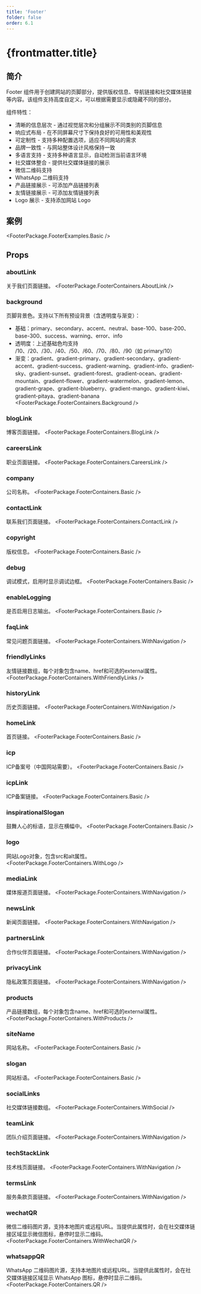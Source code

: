 ```yaml
---
title: 'Footer'
folder: false
order: 6.1
---
```



# {frontmatter.title}

## 简介

Footer 组件用于创建网站的页脚部分，提供版权信息、导航链接和社交媒体链接等内容。该组件支持高度自定义，可以根据需要显示或隐藏不同的部分。

组件特性：

- 清晰的信息层次 - 通过视觉层次和分组展示不同类别的页脚信息
- 响应式布局 - 在不同屏幕尺寸下保持良好的可用性和美观性
- 可定制性 - 支持多种配置选项，适应不同网站的需求
- 品牌一致性 - 与网站整体设计风格保持一致
- 多语言支持 - 支持多种语言显示，自动检测当前语言环境
- 社交媒体整合 - 提供社交媒体链接的展示
- 微信二维码支持
- WhatsApp 二维码支持
- 产品链接展示 - 可添加产品链接列表
- 友情链接展示 - 可添加友情链接列表
- Logo 展示 - 支持添加网站 Logo

## 案例

<FooterPackage.FooterExamples.Basic />

## Props

### aboutLink
关于我们页面链接。
<FooterPackage.FooterContainers.AboutLink />

### background
页脚背景色。支持以下所有预设背景（含透明度与渐变）：

- 基础：primary、secondary、accent、neutral、base-100、base-200、base-300、success、warning、error、info
- 透明度：上述基础色均支持 /10、/20、/30、/40、/50、/60、/70、/80、/90（如 primary/10）
- 渐变：gradient、gradient-primary、gradient-secondary、gradient-accent、gradient-success、gradient-warning、gradient-info、gradient-sky、gradient-sunset、gradient-forest、gradient-ocean、gradient-mountain、gradient-flower、gradient-watermelon、gradient-lemon、gradient-grape、gradient-blueberry、gradient-mango、gradient-kiwi、gradient-pitaya、gradient-banana
<FooterPackage.FooterContainers.Background />

### blogLink
博客页面链接。
<FooterPackage.FooterContainers.BlogLink />

### careersLink
职业页面链接。
<FooterPackage.FooterContainers.CareersLink />

### company
公司名称。
<FooterPackage.FooterContainers.Basic />

### contactLink
联系我们页面链接。
<FooterPackage.FooterContainers.ContactLink />

### copyright
版权信息。
<FooterPackage.FooterContainers.Basic />

### debug
调试模式，启用时显示调试边框。
<FooterPackage.FooterContainers.Basic />

### enableLogging
是否启用日志输出。
<FooterPackage.FooterContainers.Basic />

### faqLink
常见问题页面链接。
<FooterPackage.FooterContainers.WithNavigation />

### friendlyLinks
友情链接数组，每个对象包含name、href和可选的external属性。
<FooterPackage.FooterContainers.WithFriendlyLinks />

### historyLink
历史页面链接。
<FooterPackage.FooterContainers.WithNavigation />

### homeLink
首页链接。
<FooterPackage.FooterContainers.Basic />

### icp
ICP备案号（中国网站需要）。
<FooterPackage.FooterContainers.Basic />

### icpLink
ICP备案链接。
<FooterPackage.FooterContainers.Basic />

### inspirationalSlogan
鼓舞人心的标语，显示在横幅中。
<FooterPackage.FooterContainers.Basic />

### logo
网站Logo对象，包含src和alt属性。
<FooterPackage.FooterContainers.WithLogo />

### mediaLink
媒体报道页面链接。
<FooterPackage.FooterContainers.WithNavigation />

### newsLink
新闻页面链接。
<FooterPackage.FooterContainers.WithNavigation />

### partnersLink
合作伙伴页面链接。
<FooterPackage.FooterContainers.WithNavigation />

### privacyLink
隐私政策页面链接。
<FooterPackage.FooterContainers.WithNavigation />

### products
产品链接数组，每个对象包含name、href和可选的external属性。
<FooterPackage.FooterContainers.WithProducts />

### siteName
网站名称。
<FooterPackage.FooterContainers.Basic />

### slogan
网站标语。
<FooterPackage.FooterContainers.Basic />

### socialLinks
社交媒体链接数组。
<FooterPackage.FooterContainers.WithSocial />

### teamLink
团队介绍页面链接。
<FooterPackage.FooterContainers.WithNavigation />

### techStackLink
技术栈页面链接。
<FooterPackage.FooterContainers.WithNavigation />

### termsLink
服务条款页面链接。
<FooterPackage.FooterContainers.WithNavigation />

### wechatQR
微信二维码图片源，支持本地图片或远程URL。当提供此属性时，会在社交媒体链接区域显示微信图标，悬停时显示二维码。
<FooterPackage.FooterContainers.WithWechatQR />

### whatsappQR
WhatsApp 二维码图片源，支持本地图片或远程URL。当提供此属性时，会在社交媒体链接区域显示 WhatsApp 图标，悬停时显示二维码。
<FooterPackage.FooterContainers.QR />
